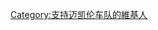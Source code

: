 {{Userbox
  |border-c = #000000
  |border-s = 1
  |id-c     = #ffffff
  |id-s     = 12
  |id-fc    = #ffff00
  |info-c   = #C0C0C0
  |info-s   = 10
  |info-fc  = #FFFFFF
  |id       = 文件:McLaren logo.png
  |info     = 这个用户是'''[[邁凱倫|<font color=red>邁凱倫</font>]]'''的車迷。
}}

[[Category:支持迈凯伦车队的維基人]]